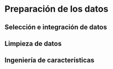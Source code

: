 # Preparación de los datos 

## Selección e integración de datos

## Limpieza de datos

## Ingeniería de características

